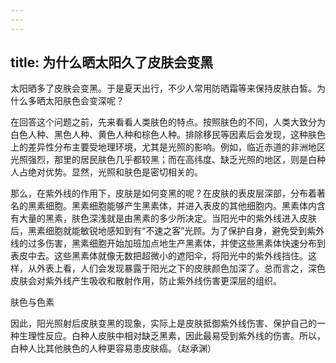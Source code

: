 ```yaml
---
---
---
```

title: 为什么晒太阳久了皮肤会变黑
---




太阳晒多了皮肤会变黑。于是夏天出行，不少人常用防晒霜等来保持皮肤白皙。为什么多晒太阳肤色会变深呢？

在回答这个问题之前，先来看看人类肤色的特点。按照肤色的不同，人类大致分为白色人种、黑色人种、黄色人种和棕色人种。排除移民等因素后会发现，这种肤色上的差异性分布主要受地理环境，尤其是光照的影响。例如，临近赤道的非洲地区光照强烈，那里的居民肤色几乎都较黑；而在高纬度、缺乏光照的地区，则是白种人占绝对优势。显然，光照和肤色是密切相关的。

那么，在紫外线的作用下，皮肤是如何变黑的呢？在皮肤的表皮层深部，分布着著名的黑素细胞。黑素细胞能够产生黑素体，并进入表皮的其他细胞内。黑素体内含有大量的黑素，肤色深浅就是由黑素的多少所决定。当阳光中的紫外线进入皮肤后，黑素细胞就能敏锐地感知到有“不速之客”光顾。为了保护自身，避免受到紫外线的过多伤害，黑素细胞开始加班加点地生产黑素体，并使这些黑素体快速分布到表皮中去。这些黑素体就像无数把超微小的遮阳伞，将阳光中的紫外线挡住。这样，从外表上看，人们会发现暴露于阳光之下的皮肤颜色加深了。总而言之，深色皮肤会对紫外线产生吸收和散射作用，防止紫外线伤害更深层的组织。

肤色与色素





因此，阳光照射后皮肤变黑的现象，实际上是皮肤抵御紫外线伤害、保护自己的一种生理性反应。白种人皮肤中相对缺乏黑素，因此最易受到紫外线的伤害。所以，白种人比其他肤色的人种更容易患皮肤癌。（赵承渊）